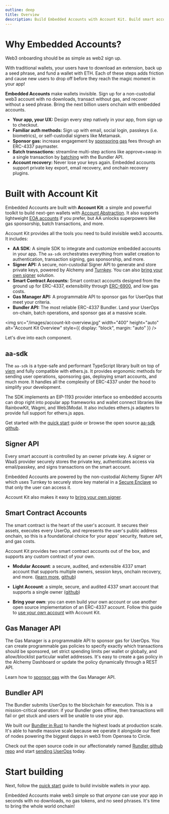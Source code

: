 ```yaml
---
outline: deep
title: Overview
description: Build Embedded Accounts with Account Kit. Build smart accounts powered by Account Abstraction (ERC-4337).
---
```


# Why Embedded Accounts?

Web3 onboarding should be as simple as web2 sign up.

With traditional wallets, your users have to download an extension, back up a seed phrase, and fund a wallet with ETH. Each of these steps adds friction and cause new users to drop off before they reach the magic moment in your app!

**Embedded Accounts** make wallets invisible. Sign up for a non-custodial web3 account with no downloads, transact without gas, and recover without a seed phrase. Bring the next billion users onchain with embedded accounts.

- **Your app, your UX:** Design every step natively in your app, from sign up to checkout.
- **Familiar auth methods:** Sign up with email, social login, passkeys (i.e. biometrics), or self-custodial signers like Metamask.
- **Sponsor gas:** increase engagement by [sponsoring gas](/using-smart-accounts/sponsoring-gas/gas-manager) fees through an ERC-4337 paymaster.
- **Batch transactions:** streamline multi-step actions like approve+swap in a single transaction by [batching](/using-smart-accounts/batch-user-operations) with the Bundler API.
- **Account recovery:** Never lose your keys again. Embedded accounts support private key export, email recovery, and onchain recovery plugins.

# Built with Account Kit

Embedded Accounts are built with **Account Kit**: a simple and powerful toolkit to build next-gen wallets with [Account Abstraction](https://www.youtube.com/watch?v=Vpk_MhY-EeE). It also supports lightweight [EOA accounts](/signers/alchemy-signer/introduction#using-the-signer-as-an-eoa) if you prefer, but AA unlocks superpowers like gas sponsorship, batch transactions, and more.

Account Kit provides all the tools you need to build invisible web3 accounts. It includes:

- **AA SDK**: A simple SDK to integrate and customize embedded accounts in your app. The `aa-sdk` orchestrates everything from wallet creation to authentication, transaction signing, gas sponsorship, and more.
- **Signer API:** A secure, non-custodial Signer API to generate and store private keys, powered by Alchemy and [Turnkey](https://www.turnkey.com/). You can also [bring your own signer](/signers/choosing-a-signer) solution.
- **Smart Contract Accounts:** Smart contract accounts designed from the ground up for ERC-4337, extensibility through [ERC-6900](https://eips.ethereum.org/EIPS/eip-6900), and low gas costs.
- **Gas Manager API:** A programmable API to sponsor gas for UserOps that meet your criteria.
- **Bundler API:** The most reliable ERC-4337 Bundler. Land your UserOps on-chain, batch operations, and sponsor gas at a massive scale.

<img
  src="/images/account-kit-overview.jpg"
  width="400"
  height="auto"
  alt="Account Kit Overview"
  style={{ display: "block", margin: "auto" }}
/>

Let's dive into each component.

## aa-sdk

The `aa-sdk` is a type-safe and performant TypeScript library built on top of [viem](https://viem.sh/) and fully compatible with ethers.js. It provides ergonomic methods for sending user operations, sponsoring gas, deploying smart accounts, and much more. It handles all the complexity of ERC-4337 under the hood to simplify your development.

The SDK implements an EIP-1193 provider interface so embedded accounts can drop right into popular app frameworks and wallet connect libraries like RainbowKit, Wagmi, and Web3Modal. It also includes ethers.js adapters to provide full support for ethers.js apps.

Get started with the [quick start](/getting-started/introduction) guide or browse the open source [aa-sdk github](https://github.com/alchemyplatform/aa-sdk).

## Signer API

Every smart account is controlled by an owner private key. A signer or WaaS provider securely stores the private key, authenticates access via email/passkey, and signs transactions on the smart account.

Embedded Accounts are powered by the non-custodial Alchemy Signer API which uses Turnkey to securely store key material in a [Secure Enclave](https://docs.turnkey.com/security/our-approach) so that only the user can access it.

Account Kit also makes it easy to [bring your own signer](/signers/choosing-a-signer).

## Smart Contract Accounts

The smart contract is the heart of the user's account. It secures their assets, executes every UserOp, and represents the user's public address onchain, so this is a foundational choice for your apps' security, feature set, and gas costs.

Account Kit provides two smart contract accounts out of the box, and supports any custom contract of your own.

- **Modular Account**: a secure, audited, and extensible 4337 smart account that supports multiple owners, session keys, onchain recovery, and more. ([learn more](https://www.alchemy.com/blog/hello-modular-account), [github](https://github.com/alchemyplatform/modular-account))

- **Light Account**: a simple, secure, and audited 4337 smart account that supports a single owner ([github](https://github.com/alchemyplatform/light-account))

- **Bring your own**: you can even build your own account or use another open source implementation of an ERC-4337 account. Follow this guide to [use your own account](/smart-accounts/custom/using-your-own) with Account Kit.

## Gas Manager API

The Gas Manager is a programmable API to sponsor gas for UserOps. You can create programmable gas policies to specify exactly which transactions should be sponsored, set strict spending limits per wallet or globally, and allow/blocklist particular wallet addresses. It's easy to create a gas policy in the Alchemy Dashboard or update the policy dynamically through a REST API.

Learn how to [sponsor gas](/using-smart-accounts/sponsoring-gas/gas-manager) with the Gas Manager API.

## Bundler API

The Bundler submits UserOps to the blockchain for execution. This is a mission-critical operation: if your Bundler goes offline, then transactions will fail or get stuck and users will be unable to use your app.

We built our [Bundler in Rust](https://www.alchemy.com/blog/open-sourcing-rundler/?a=embedded-accounts-get-started) to handle the highest loads at production scale. It's able to handle massive scale because we operate it alongside our fleet of nodes powering the biggest dapps in web3 from Opensea to Circle.

Check out the open source code in our affectionately named [Rundler github repo](https://github.com/alchemyplatform/rundler) and start [sending UserOps](/using-smart-accounts/send-user-operations) today.

# Start building

Next, follow the [quick start](/getting-started/introduction) guide to build invisible wallets in your app.

Embedded Accounts make web3 simple so that _anyone_ can use your app in seconds with no downloads, no gas tokens, and no seed phrases. It's time to bring the whole world onchain!
